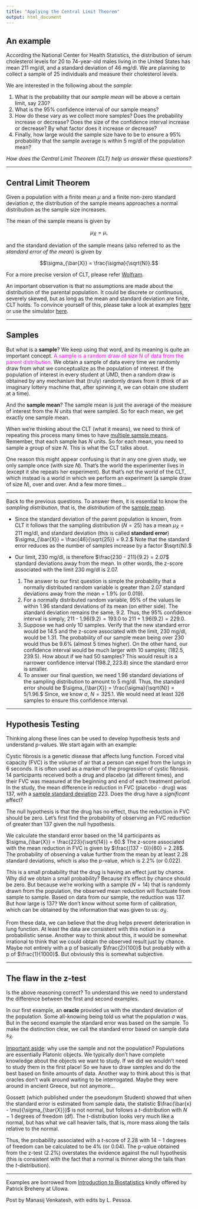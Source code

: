 ```yaml
---
title: "Applying the Central Limit Theorem"
output: html_document
---
```




## An example

According the National Center for Health Statistics, the distribution of serum cholesterol levels for 20 to 74-year-old males living in the United States has mean 211 mg/dl, and a standard deviation of 46 mg/dl. We are planning to collect a sample of 25 individuals and measure their cholesterol levels.

We are interested in the following about the *sample*:

  1. What is the probability that our *sample mean* will be above a certain limit, say 230?
  2. What is the 95% confidence interval of our sample means?
  3. How do these vary as we collect more samples? Does the probability increase or decrease? Does the size of the confidence interval increase or decrease? By what factor does it increase or decrease?
  4. Finally, how large would the sample size have to be to ensure a 95% probability that the sample average is within 5 mg/dl of the population mean?
  
*How does the Central Limit Theorem (CLT) help us answer these questions?*

***

## Central Limit Theorem

Given a population with a finite mean $\mu$ and a finite non-zero standard deviation $\sigma$, the distribution of the sample means approaches a normal distribution as the sample size increases.

The mean of the sample means is given by

$$\mu_{\bar{X}} = \mu,$$

and the standard deviation of the sample means (also referred to as the *standard error of the mean*) is given by

$$\sigma_{\bar{X}} = \frac{\sigma}{\sqrt{N}}.$$

For a more precise version of CLT, please refer [Wolfram](http://mathworld.wolfram.com/CentralLimitTheorem.html).

An important observation is that no assumptions are made about the distribution of the parental population. It could be discrete or continuous, severely skewed, but as long as the mean and standard deviation are finite, CLT holds. To convince yourself of this, please take a look at examples [here](http://sphweb.bumc.bu.edu/otlt/MPH-Modules/BS/BS704_Probability/BS704_Probability12.html) or use the simulator [here](http://onlinestatbook.com/stat_sim/sampling_dist/index.html).

***

## Samples

But what is a **sample**? We keep using that word, and its meaning is quite an important concept. <span style="color:magenta">A sample is a random draw of size N of data from the parent distribution.</span> We obtain a sample of data every time we randomly draw from what we conceptualize as the population of interest. If the population of interest in every student at UMD, then a random draw is obtained by any mechanism that (truly) randomly draws from it (think of an imaginary lottery machine that, after spinning it, we can obtain one student at a time).

And the **sample mean**? The sample mean is just the average of the measure of interest from the $N$ units that were sampled. So for each mean, we get exactly one sample mean.

When we're thinking about the CLT (what it means), we need to think of repeating this process many times to have <u>multiple sample means</u>. Remember, that each sample has $N$ units. So for each mean, you need to sample a group of size $N$. This is what the CLT talks about.

One reason this might appear confusing is that in any one given study, we only sample once (with size $N$). That's the world the experimenter lives in (except it she repeats her experiment). But that's not the world of the CLT, which instead is a world in which we perform an experiment (a sample draw of size $N$), over and over. And a few more times...

***

Back to the previous questions. To answer them, it is essential to know the *sampling distribution*, that is, the *distribution* of the <u>sample mean</u>.

* Since the standard deviation of the parent population is known, from CLT it follows that the sampling distribution ($N=25$) has a mean $\mu_{\bar{X}} = 211$ mg/dl, and standard deviation (this is called **standard error**) $\sigma_{\bar{X}} = \frac{46}{\sqrt{25}} = 9.2.$ Note that the standard error reduces as the number of samples increase by a factor $\sqrt{N}.$
* Our limit, $230$ mg/dl, is therefore $\frac{230 - 211}{9.2} = 2.07$ standard deviations away from the mean. In other words, the z-score associated with the limit $230$ mg/dl is $2.07$.

  1. The answer to our first question is simple the probability that a normally distributed random variable is greater than $2.07$ standard deviations away from the mean = $1.9\%$ (or $0.019$).
  2. For a normally distributed random variable, 95% of the values lie within 1.96 standard deviations of its mean (on either side). The standard deviation remains the same, $9.2$. Thus, the $95\%$ confidence interval is simply, 211 - $1.96(9.2) = 193.0$ to $211 + 1.96(9.2) = 229.0$.
  3. Suppose we had only $10$ samples. Verify that the new standard error would be $14.5$ and the z-score associated with the limit, $230$ mg/dl, would be $1.31$. The probability of our sample mean being over $230$ would thus be $9.6\%$ (almost $5$ times higher). On the other hand, our confidence interval would be much larger with $10$ samples; $(182.5, 239.5)$. How about if we had $50$ samples? This would result is a narrower confidence interval $(198.2, 223.8)$ since the standard error is smaller.
  4. To answer our final question, we need $1.96$ standard deviations of the sampling distribution to amount to $5$ mg/dl. Thus, the standard error should be $\sigma_{\bar{X}} = \frac{\sigma}{\sqrt{N}} = 5/1.96.$ Since, we know $\sigma$, $N = 325.1$. We would need at least $326$ samples to ensure this confidence interval.

***

## Hypothesis Testing

Thinking along these lines can be used to develop hypothesis tests and understand p-values. We start again with an example:

Cystic fibrosis is a genetic disease that affects lung function. Forced vital capacity (FVC) is the volume of air that a person can expel from the lungs in $6$ seconds. It is often used as a marker of the progression of cystic fibrosis. $14$ participants received both a drug and placebo (at different times), and their FVC was measured at the beginning and end of each treatment period. In the study, the mean difference in reduction in FVC (placebo - drug) was $137$, with a <u>sample standard deviation</u> $223$. Does the drug have a *significant* effect?

The null hypothesis is that the drug has no effect, thus the reduction in FVC should be zero. Let's first find the probability of observing an FVC reduction of greater than $137$ given the null hypothesis.

We calculate the standard error based on the $14$ participants as $\sigma_{\bar{X}} = \frac{223}{\sqrt{14}} = 60.$ The z-score associated with the mean reduction in FVC is given by $\frac{(137 - 0)}{60} = 2.28$. The probability of observing a value further from the mean by at least $2.28$ standard deviations, which is also the p-value, which is $2.2\%$ (or $0.022$).

This is a small probability that the drug is having an effect just by chance. Why did we obtain a small probability? Because it's effect by chance should be zero. But because we're working with a sample ($N=14$) that is randomly drawn from the population, the observed mean reduction will fluctuate from sample to sample. Based on data from our sample, the reduction was $137$. But how large is $137$? We don't know without some form of calibration, which can be obtained by the information that was given to us: $\sigma_{\bar{X}}$.

From these data, we can believe that the drug helps prevent deterioration in lung function. At least the data are consistent with this notion in a probabilistic sense. Another way to think about this, it would be somewhat irrational to think that we could obtain the observed result just by chance. Maybe not entirely with a p of basically $\frac{2}{100}$ but probably with a p of $\frac{1}{1000}$. But obviously this is somewhat subjective.

***

## The flaw in the z-test

Is the above reasoning correct? To understand this we need to understand the difference between the first and second examples.

In our first example, an **oracle** provided us with the standard deviation of the population. Some all-knowing being told us what the population $\sigma$ was. But in the second example the standard error was based on the sample. To make the distinction clear, we call the standard error based on sample data $s_{\bar{X}}$.

<u>Important aside</u>: why use the sample and not the population? Populations are essentially Platonic objects. We typically don't have complete knowledge about the objects we want to study. If we did we wouldn't need to study them in the first place! So we have to draw samples and do the best based on finite amounts of data. Another way to think about this is that oracles don't walk around waiting to be interrogated. Maybe they were around in ancient Greece, but not anymore...

Gossett (which published under the pseudonym Student) showed that when the standard error is estimated from sample data, the statistic $\frac{\bar{x} - \mu}{\sigma_{\bar{X}}}$ is not normal, but follows a *t*-distribution with $N - 1$ degrees of freedom (df). The *t*-distribution looks very much like a normal, but has what we call heavier tails, that is, more mass along the tails relative to the normal.

Thus, the probability associated with a *t*-score of $2.28$ with $14 - 1$ degrees of freedom can be calculated to be $4\%$ (or $0.04$). The p-value obtained from the z-test ($2.2\%$) overstates the evidence against the null hypothesis (this is consistent with the fact that a normal is thinner along the tails than the *t*-distribution).

***

Examples are borrowed from [Introduction to Biostatistics](http://myweb.uiowa.edu/pbreheny/4120/s18/index.html) kindly offered by Patrick Breheny at UIowa.

Post by Manasij Venkatesh, with edits by L. Pessoa.
